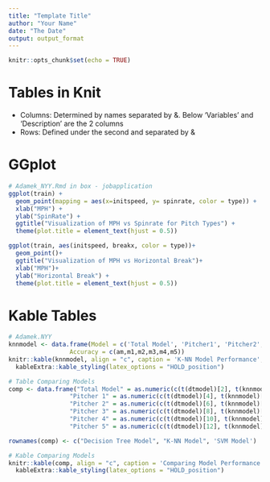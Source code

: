---
title: "Template Title"
author: "Your Name"
date: "The Date"
output: output_format
---

```{r setup, include=FALSE}
knitr::opts_chunk$set(echo = TRUE)
```

# Tables in Knit

- Columns: Determined by names separated by &. Below 'Variables' and 'Description' are the 2 columns
- Rows: Defined under the second \hline and separated by &

\begin{table}[h]
    \centering
    \caption{Pitch Classification Dataset}
    \begin{tabular}{l c}
    \hline
    Variables & Description \\
    \hline
    pitchid & a unique identifier for each pitch \\
    pitcherid & identity of the pitcher (1-6) \\
    yearid & year in which the pitch occurred (1-3) \\
    height (in) & height in inches of the pitcher \\
    initspeed (MPH) & initial speed of the pitch as it leaves the pitcher's hand \\
    breakx (in) & horizontal distance where a pitch crossed the plate in relation to a hypothetical spinless pitch \\
    breakz (in) & vertical distance where a pitch crossed the plate in relation to a hypothetical spinless pitch  \\
    initposx (ft) & horizontal position of the release point of the pitch \\
    initposz (ft) & vertical position of the release point of the pitch \\
    extension (ft) & distance in front of the pitching rubber the pitcher releases the ball \\
    spinrate (RPM) & how fast the ball is spinning as it leaves the pitcher's hand \\
    type & type of pitch that was thrown \\
    \hline
    \end{tabular}
    \label{tab:my_label}
\end{table}




\begin{table}[h]
    \centering
    \caption{Predicted Model Decision}
    \begin{tabular}{l c}
    \hline
    Variables & Description \\
    \hline
    Pitcher 1 & K-NN: Pitcher specific model \\
    Pitcher 2 & K-NN: Pitcher specific model \\
    Pitcher 3 & SVM: Total model \\
    Pitcher 4 & K-NN: Pitcher specific model \\
    Pitcher 5 & K-NN: Pitcher specific model \\
    Pitcher 6 & SVM: Total model \\
    \hline
    \end{tabular}
    \label{tab:my_label}
\end{table}


# GGplot

```{r}
# Adamek_NYY.Rmd in box - jobapplication
ggplot(train) +
  geom_point(mapping = aes(x=initspeed, y= spinrate, color = type)) +
  xlab("MPH") +
  ylab("SpinRate") +
  ggtitle("Visualization of MPH vs Spinrate for Pitch Types") +
  theme(plot.title = element_text(hjust = 0.5))

ggplot(train, aes(initspeed, breakx, color = type))+
  geom_point()+
  ggtitle("Visualization of MPH vs Horizontal Break")+
  xlab("MPH")+
  ylab("Horizontal Break") +
  theme(plot.title = element_text(hjust = 0.5))

```


# Kable Tables

```{r}
# Adamek.NYY
knnmodel <- data.frame(Model = c('Total Model', 'Pitcher1', 'Pitcher2', 'Pitcher3', 'Pitcher4', 'Pitcher5'),
                 Accuracy = c(am,m1,m2,m3,m4,m5))
knitr::kable(knnmodel, align = "c", caption = 'K-NN Model Performance', digits = 2) %>% 
  kableExtra::kable_styling(latex_options = "HOLD_position") 
```


```{r}
# Table Comparing Models
comp <- data.frame("Total Model" = as.numeric(c(t(dtmodel)[2], t(knnmodel)[2], svmmodel[1,2])),
                 "Pitcher 1" = as.numeric(c(t(dtmodel)[4], t(knnmodel)[4], '')),
                 "Pitcher 2" = as.numeric(c(t(dtmodel)[6], t(knnmodel)[6], '')),
                 "Pitcher 3" = as.numeric(c(t(dtmodel)[8], t(knnmodel)[8], '')),
                 "Pitcher 4" = as.numeric(c(t(dtmodel)[10], t(knnmodel)[10], '')),
                 "Pitcher 5" = as.numeric(c(t(dtmodel)[12], t(knnmodel)[12], '')))

rownames(comp) <- c("Decision Tree Model", "K-NN Model", 'SVM Model')

# Kable Comparing Models
knitr::kable(comp, align = "c", caption = 'Comparing Model Performance', digits = 2) %>% 
  kableExtra::kable_styling(latex_options = "HOLD_position") 
```


